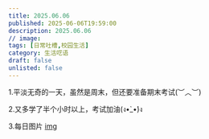 ```yaml
---
title: 2025.06.06
published: 2025-06-06T19:59:00
description: 2025.06.06
// image: 
tags: [日常吐槽,校园生活]
category: 生活呓语
draft: false
unlisted: false
---
```




1.平淡无奇的一天，虽然是周末，但还要准备期末考试(︶︿︶)

2.又多学了半个小时以上，考试加油(ง•̀_•́)ง

3.每日图片
[img](https://cdn.jsdelivr.net/gh/sjhxlll/fuwari-img@master/2025-06-06/1749227681773508-0.jpg)